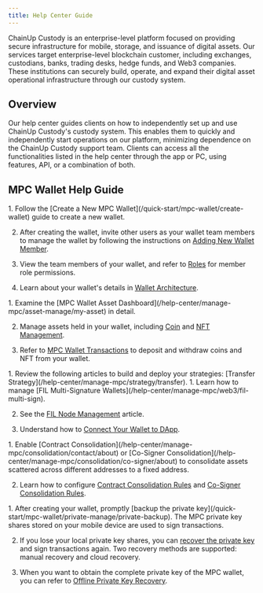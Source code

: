 ```yaml
---
title: Help Center Guide 
---
```


ChainUp Custody is an enterprise-level platform focused on providing secure infrastructure for mobile, storage, and issuance of digital assets. Our services target enterprise-level blockchain customer, including exchanges, custodians, banks, trading desks, hedge funds, and Web3 companies. These institutions can securely build, operate, and expand their digital asset operational infrastructure through our custody system.

##  Overview

Our help center guides clients on how to independently set up and use ChainUp Custody's custody system. This enables them to quickly and independently start operations on our platform, minimizing dependence on the ChainUp Custody support team. Clients can access all the functionalities listed in the help center through the app or PC, using features, API, or a combination of both.

##  MPC Wallet Help Guide

<Accordion title="Create and Set Up Your Wallet">
1. Follow the [Create a New MPC Wallet](/quick-start/mpc-wallet/create-wallet) guide to create a new wallet.

2. After creating the wallet, invite other users as your wallet team members to manage the wallet by following the instructions on [Adding New Wallet Member](/help-center/manage-mpc/user-setting/add-user).

3. View the team members of your wallet, and refer to [Roles](/help-center/manage-mpc/user-setting/user-role) for member role permissions.

4. Learn about your wallet's details in [Wallet Architecture](/help-center/manage-mpc/my-wallet/address-format).

</Accordion>
<Accordion title="Conduct Asset Management and Wallet Transactions">
1. Examine the [MPC Wallet Asset Dashboard](/help-center/manage-mpc/asset-manage/my-asset) in detail.

2. Manage assets held in your wallet, including [Coin](/help-center/manage-mpc/asset-manage/coin) and [NFT Management](/help-center/manage-mpc/asset-manage/nft).

3. Refer to [MPC Wallet Transactions](/help-center/manage-mpc/transaction/transfer) to deposit and withdraw coins and NFT from your wallet.

</Accordion>

<Accordion title="Set Up Your Strategy Engine">
1. Review the following articles to build and deploy your strategies: [Transfer Strategy](/help-center/manage-mpc/strategy/transfer).

</Accordion>
<Accordion title="Use Web3 Features">
1. Learn how to manage [FIL Multi-Signature Wallets](/help-center/manage-mpc/web3/fil-multi-sign).

2. See the [FIL Node Management](/help-center/manage-mpc/web3/fil-node) article.

3. Understand how to [Connect Your Wallet to DApp](/help-center/manage-mpc/web3/dapp).

</Accordion>
<Accordion title="Consolidate Your Wallet Assets">
1. Enable [Contract Consolidation](/help-center/manage-mpc/consolidation/contact/about) or [Co-Signer Consolidation](/help-center/manage-mpc/consolidation/co-signer/about) to consolidate assets scattered across different addresses to a fixed address.

2. Learn how to configure [Contract Consolidation Rules](/help-center/manage-mpc/consolidation/contact/rules) and [Co-Signer Consolidation Rules](/help-center/manage-mpc/consolidation/co-signer/rules).

</Accordion>
<Accordion title="Manage Your Wallet Private Key">
1. After creating your wallet, promptly [backup the private key](/quick-start/mpc-wallet/private-manage/private-backup). The MPC private key shares stored on your mobile device are used to sign transactions.

2. If you lose your local private key shares, you can [recover the private key](/quick-start/mpc-wallet/private-manage/private-recover) and sign transactions again. Two recovery methods are supported: manual recovery and cloud recovery.

3. When you want to obtain the complete private key of the MPC wallet, you can refer to [Offline Private Key Recovery](/help-center/manage-mpc/my-wallet/off-line-tool).

</Accordion>